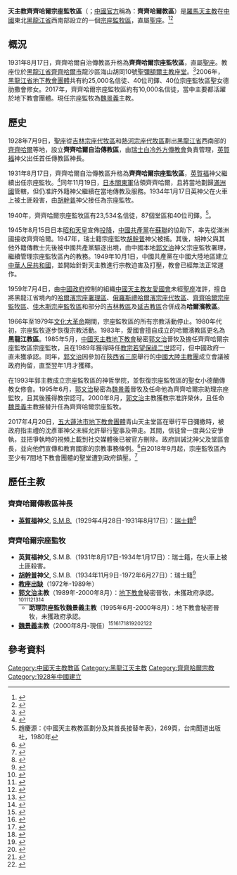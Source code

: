 {{Infobox Roman Catholic diocese
|Roman Catholic Diocese of = 天主教齊齊哈爾宗座監牧區
|latin                     = Apostolica Praefectura Tsitsiharensis
|local                     = 齊齊哈爾教區（[[中國天主教主教團|中方建制]]）
|image                     = 
|caption                   = 
|location                  = [[中國|中國]][[黑龍江省|黑龍江省]][[齊齊哈爾市|齊齊哈爾市]]
|territory                 = [[齊齊哈爾市|齊齊哈爾市]]及附近地區
|population                = 
|rite                      = [[拉丁禮|拉丁禮]]
|patron                    = 
|parishes                  = 
|secular priests           = 
|province                  = 直屬[[聖座|聖座]]
|established               = {{unbulleted list|1928年7月9日 (成立[[自治傳教區|自治傳教區]])|1931年8月17日 (升格[[宗座監牧區|宗座監牧區]])}}
|cathedral                = [[聖彌額爾主教座堂_(齊齊哈爾)|聖彌額爾主教座堂]]
|co-cathedral             =
|leadership               = 宗座監牧
|website                  = 
|pope                     = {{Incumbent pope}}
|metropolitan             = 
|ordinary                 = [[魏景儀|魏景儀]]主教
|coadjutor archbishop     =
|coadjutor bishop         =
|auxiliary                =
|emeritus                 =
}}
'''天主教齊齊哈爾宗座監牧區'''（{{lang-la|Apostolica Praefectura Tsitsiharensis}}；[[中國天主教愛國會|中國官方]]稱為：'''齊齊哈爾教區'''）是[[羅馬天主教|羅馬天主教]]在[[中國|中國]]東北[[黑龍江省|黑龍江省]]西南部設立的一個[[宗座監牧區|宗座監牧區]]，直屬[[聖座|聖座]]。<ref>{{Cite web |url=http://www.gcatholic.org/dioceses/diocese/tsit0.htm |title=Apostolic Prefecture of Qiqihar 齊齊哈爾 |access-date=2022年3月8日 |archive-date=2015年10月3日 |archive-url=https://web.archive.org/web/20151003082930/http://www.gcatholic.org/dioceses/diocese/tsit0.htm |dead-url=no }}</ref><ref>{{Cite web |url=http://www.catholic-hierarchy.org/diocese/dtsit.html |title=Prefecture Apostolic of Qiqihar [Tsitsihar] |access-date=2021年12月8日 |archive-date=2012年5月1日 |archive-url=https://web.archive.org/web/20120501161624/http://www.catholic-hierarchy.org/diocese/dtsit.html |dead-url=no }}</ref>

==概況==
1931年8月17日，齊齊哈爾自治傳教區升格為'''齊齊哈爾宗座監牧區'''，直屬[[聖座|聖座]]。教座位於[[黑龍江省|黑龍江省]][[齊齊哈爾市|齊齊哈爾市]]龍沙區海山胡同10號[[聖彌額爾主教座堂_(齊齊哈爾)|聖彌額爾主教座堂]]。<ref>{{Cite web |url=http://www.gcatholic.org/churches/asia/3205.htm |title=Cathedral of St. Michael |access-date=2022年2月28日 |archive-date=2022年3月12日 |archive-url=https://web.archive.org/web/20220312144750/http://www.gcatholic.org/churches/asia/3205.htm |dead-url=no }}</ref>2006年，[[黑龍江省|黑龍江省]][[中國天主教地下教會|地下教會團體]]共有約25,000名信徒、40位司鐸、40位宗座監牧區聖女德肋撒會修女。2017年，齊齊哈爾宗座監牧區約有10,000名信徒，當中主要都活躍於地下教會團體。現任宗座監牧為[[魏景義|魏景義]]主教。

==歷史==
1928年7月9日，[[聖座|聖座]]從[[天主教吉林教區|吉林宗座代牧區]]和[[天主教熱河教區|熱河宗座代牧區]]劃出[[黑龍江省_(中華民國)|黑龍江省]]西南部的[[齊齊哈爾|齊齊哈爾]]等地，設立'''齊齊哈爾自治傳教區'''，由[[瑞士|瑞士]][[白冷外方傳教會|白冷外方傳教會]]負責管理，[[英賀福|英賀福]]神父出任首任傳教區神長。

1931年8月17日，齊齊哈爾自治傳教區升格為'''齊齊哈爾宗座監牧區'''，[[英賀福|英賀福]]神父繼續出任宗座監牧。<ref>{{Cite web |url=http://www.gcatholic.org/dioceses/diocese/tsit0.htm |title=Apostolic Prefecture of Qiqihar 齊齊哈爾 |access-date=2008年10月10日 }}</ref>同年11月19日，[[大日本帝國|日本]][[關東軍|關東軍]]佔領齊齊哈爾，且將當地劃歸[[滿洲國|滿洲國]]管轄，但仍准許外籍神父繼續在當地傳教及服務。1934年1月17日英神父在火車上被土匪殺害，由[[胡幹普|胡幹普]]神父接任為宗座監牧。

1940年，齊齊哈爾宗座監牧區有23,534名信徒，87個堂區和40位司鐸。<ref>趙慶源：《中國天主教教區劃分及其首長接替年表》，269頁，台南聞道出版社，1980年</ref>。

1945年8月15日日本[[昭和天皇|昭和天皇]]宣佈[[日本投降|投降]]，[[中國共產黨|中國共產黨]]在[[蘇聯|蘇聯]]的協助下，率先從滿洲國接收齊齊哈爾。1947年，瑞士籍宗座監牧[[胡幹普|胡幹普]]神父被捕。其後，胡神父與其他外籍傳教士先後被中國共產黨驅逐出境，由中國本地[[郭文治|郭文治]]神父宗座監牧署理，繼續管理宗座監牧區內的教務。1949年10月1日，中國共產黨在中國大陸地區建立[[中華人民共和國|中華人民共和國]]，並開始針對天主教進行宗教迫害及打壓，教會已經無法正常運作。

1959年7月4日，由[[中國政府|中國政府]]控制的組織[[中國天主教愛國會|中國天主教友愛國會]]未經[[聖座|聖座]]准許，擅自將黑龍江省境內的[[天主教黑龍江教區|哈爾濱宗座署理區]]、[[俄羅斯禮天主教哈爾濱宗座代牧區|俄羅斯禮哈爾濱宗座代牧區]]、[[天主教齊齊哈爾監牧區|齊齊哈爾宗座監牧區]]、[[天主教佳木斯監牧區|佳木斯宗座監牧區]]和部分的[[天主教吉林教區|吉林教區]]及[[天主教延吉教區|延吉教區]]合併成為'''哈爾濱教區'''。

1966年至1979年[[文化大革命|文化大革命]]期間，宗座監牧區的所有宗教活動停止。1980年代初，宗座監牧逐步恢復宗教活動。1983年，愛國會擅自成立的哈爾濱教區更名為'''黑龍江教區'''。1985年5月，[[中國天主教地下教會|中國天主教地下教會]]秘密[[郭文治|郭文治]]晉牧及擔任齊齊哈爾宗座監牧區宗座監牧，且在1989年獲得時任[[教宗|教宗]][[若望保祿二世|若望保祿二世]]認可，但中國政府一直未獲承認。同年，[[郭文治|郭文治]]因參加在[[陝西省|陝西省]][[三原|三原]]舉行的[[天主教中國大陸主教團|中國大陸主教團]]成立會議被政府拘留，直至翌年1月才獲釋。

在1993年郭主教成立宗座監牧區的神哲學院，並恢復宗座監牧區的聖女小德蘭傳教女修會。1995年6月，[[郭文治|郭文治]]秘密為[[魏景義|魏景義]]晉牧及任命他為齊齊哈爾宗助理宗座監牧，且其後獲得教宗認可。2000年8月，[[郭文治|郭文治]]主教獲教宗准許榮休，且任命[[魏景義|魏景義]]主教接替升任為齊齊哈爾宗座監牧。

2017年4月20日，[[五大蓮池市|五大蓮池市]][[中國天主教地下教會|地下教會團體]]青山天主堂區在舉行平日彌撒時，被政府指主禮的沈彥軍神父未經允許舉行聖事及帶走。其間，信徒曾一度與公安爭執，並把爭執時的視頻上載到社交媒體後已被官方刪除。政府訓誡沈神父及堂區會長，並向他們宣傳和教育國家的宗教事務條例。<ref>{{Cite web |url=https://kkp.org.hk/node/14531 |title=黑龍江地下團體遭干預 官員帶走「未登記」神父 |access-date=2017年5月12日 |archive-date=2022年3月18日 |publisher=[[公教報|公教報]] |archive-url=https://web.archive.org/web/20220318182853/https://kkp.org.hk/node/14531 |dead-url=no }}</ref>自2018年9月起，宗座監牧區內至少有7間地下教會團體的聖堂遭到政府鎮壓。<ref>{{Cite journal |author=[[天主教香港教區|天主教香港教區]][[聖神修院|聖神研究中心]]|author2= |author3= |url= |title=2019年中國教會大事回顧 |journal=鼎 |year=2020年 |volume= |issue=196期 |pages=}}</ref>

==歷任主教==
===齊齊哈爾傳教區神長===
*'''[[英賀福|英賀福]]神父''', [[白冷外方傳教會|S.M.B.]]（1929年4月28日-1931年8月17日）：[[瑞士人|瑞士籍]]<ref>{{Cite web |url=http://www.catholic-hierarchy.org/bishop/bimhof.html |title=Father Eugene-Jean Imhof, S.M.B. † |access-date=2020年1月10日 |archive-date=2022年3月13日 |archive-url=https://web.archive.org/web/20220313043242/http://www.catholic-hierarchy.org/bishop/bimhof.html |dead-url=no }}</ref>

===齊齊哈爾宗座監牧===
*'''英賀福神父''', S.M.B.（1931年8月17日-1934年1月17日）：瑞士籍，在火車上被土匪殺害。
*'''[[胡幹普|胡幹普]]神父''', S.M.B.（1934年11月9日-1972年6月27日）：瑞士籍<ref>{{Cite web |url=http://www.catholic-hierarchy.org/bishop/bhuge.html |title=Father Paul Hugentobler, S.M.B. † |access-date=2020年1月10日 |archive-date=2022年3月13日 |archive-url=https://web.archive.org/web/20220313042305/http://www.catholic-hierarchy.org/bishop/bhuge.html |dead-url=no }}</ref>
*'''[[教座出缺|教座出缺]]'''（1972年-1989年）
*'''[[郭文治|郭文治]]主教'''（1989年-2000年8月）：[[中國天主教地下教會|地下教會]]秘密晉牧，未獲政府承認。<ref>{{Cite web |url=http://www.catholic-hierarchy.org/bishop/bguowen.html |title=Bishop Paul Guo Wenzhi † |access-date=2019年12月25日 |archive-date=2021年12月20日 |archive-url=https://web.archive.org/web/20211220223630/http://www.catholic-hierarchy.org/bishop/bguowen.html |dead-url=no }}</ref><ref>{{Cite journal |author=天主教香港教區聖神研究中心|author2= |author3= |url= |title=2006年中國教會大事回顧 |journal=鼎 |year=2007年 |volume= |issue=夏季期 |pages=}}</ref><ref>{{cite news |url=http://m.asianews.it/news-zh/%E7%A6%81%E6%AD%A2%E4%B8%BA%E9%BD%90%E9%BD%90%E5%93%88%E5%B0%94%E5%9C%B0%E4%B8%8B%E6%95%99%E4%BC%9A%E9%83%AD%E6%96%87%E6%B2%BB%E4%B8%BB%E6%95%99%E4%B8%BE%E8%A1%8C%E9%9A%86%E9%87%8D%E8%91%AC%E7%A4%BC-6566.html |title=中国禁止为齐齐哈尔地下教会郭文治主教举行隆重葬礼 |publisher=[[亞洲新聞|亞洲新聞]] |date=2006年6月30日 |language=zh-hans }}</ref><ref>{{Cite web |url=http://www.fides.org/zh/news/1125-%E4%BA%9A%E6%B4%B2_%E4%B8%AD%E5%9B%BD_%E9%BB%98%E9%BB%98%E6%97%A0%E9%97%BB_%E5%9D%9A%E5%AE%9A%E4%B8%8D%E7%A7%BB_%E5%BF%A0%E8%AF%9A%E5%8B%87%E6%95%A2%E5%9C%B0%E6%81%AA%E5%AE%88%E7%89%A7%E8%81%8C%E7%9A%84%E9%BB%91%E9%BE%99%E6%B1%9F%E7%9C%81%E9%BD%90%E9%BD%90%E5%93%88%E5%B0%94%E5%AE%97%E5%BA%A7%E7%9B%91%E7%89%A7%E5%8C%BA%E8%8D%A3%E4%BC%91%E4%B8%BB%E6%95%99%E9%83%AD%E6%96%87%E6%B2%BB%E8%92%99%E5%B8%AD%E5%AE%89%E6%81%AF%E4%B8%BB%E6%80%80 |title=亚洲/中国 - 默默无闻、坚定不移、忠诚勇敢地恪守牧职的黑龙江省齐齐哈尔宗座监牧区荣休主教郭文治蒙席安息主怀 |access-date=2006年7月22日 |archive-date=2022年4月8日 |publisher={{link-en|信仰通讯社|Agenzia Fides}} |archive-url=https://web.archive.org/web/20220408021232/http://www.fides.org/zh/news/1125-%E4%BA%9A%E6%B4%B2_%E4%B8%AD%E5%9B%BD_%E9%BB%98%E9%BB%98%E6%97%A0%E9%97%BB_%E5%9D%9A%E5%AE%9A%E4%B8%8D%E7%A7%BB_%E5%BF%A0%E8%AF%9A%E5%8B%87%E6%95%A2%E5%9C%B0%E6%81%AA%E5%AE%88%E7%89%A7%E8%81%8C%E7%9A%84%E9%BB%91%E9%BE%99%E6%B1%9F%E7%9C%81%E9%BD%90%E9%BD%90%E5%93%88%E5%B0%94%E5%AE%97%E5%BA%A7%E7%9B%91%E7%89%A7%E5%8C%BA%E8%8D%A3%E4%BC%91%E4%B8%BB%E6%95%99%E9%83%AD%E6%96%87%E6%B2%BB%E8%92%99%E5%B8%AD%E5%AE%89%E6%81%AF%E4%B8%BB%E6%80%80 |dead-url=no }}</ref><ref>{{Cite journal |author=天主教香港教區聖神研究中心|author2= |author3= |url= |title=懷念郭文治、鄭守鐸二司牧 |journal=鼎 |year=2006年 |volume= |issue=秋季期 |pages=}}</ref>
**'''助理宗座監牧魏景義主教'''（1995年6月-2000年8月）：地下教會秘密晉牧，未獲政府承認。
*'''[[魏景義|魏景義]]主教'''（2000年8月-現任）<ref>{{Cite web |url=http://www.catholic-hierarchy.org/bishop/bweiji.html |title=Bishop Joseph Wei Jingyi |access-date=2019年12月26日 |archive-date=2021年12月20日 |archive-url=https://web.archive.org/web/20211220223715/http://www.catholic-hierarchy.org/bishop/bweiji.html |dead-url=no }}</ref><ref>{{Cite web |url=https://www.rfa.org/cantonese/news/130334-20040310.html |title=齊齊哈爾地下天主教會主教魏景義被當局逮捕 |access-date=2004年3月10日 |archive-date=2022年3月12日 |publisher=[[自由亞洲電台|自由亞洲電台]] |archive-url=https://web.archive.org/web/20220312163331/https://www.rfa.org/cantonese/news/130334-20040310.html |dead-url=no }}</ref><ref>{{Cite web |url=https://www.epochtimes.com/b5/4/3/10/n482232.htm |title=中國地下天主教會主教魏景義被捕 |access-date=2004年3月10日 |archive-date=2022年3月18日 |publisher=[[大紀元|大紀元]] |archive-url=https://web.archive.org/web/20220318224335/https://www.epochtimes.com/b5/4/3/10/n482232.htm |dead-url=no }}</ref><ref>{{Cite web |url=https://kkp.org.hk/node/19592 |title=中國魏景儀主教受訪：中梵協議是聖神恩典 |access-date=2019年10月4日 |archive-date=2022年3月18日 |publisher=[[公教報|公教報]] |archive-url=https://web.archive.org/web/20220318025659/https://kkp.org.hk/node/19592 |dead-url=no }}</ref><ref>{{Cite web |url=https://kkp.org.hk/node/9758 |title=中國地下主教魏景儀 呼籲以對話治療創傷 |access-date=2015年2月26日 |archive-date=2022年3月18日 |publisher=[[公教報|公教報]] |archive-url=https://web.archive.org/web/20220318191021/https://kkp.org.hk/node/9758 |dead-url=no }}</ref><ref>{{Cite web |url=https://kkp.org.hk/node/16323 |title=中梵談判消息不斷 本地教徒為中國教會祈禱 |access-date=2018年2月25日 |archive-date=2022年3月12日 |publisher=[[公教報|公教報]] |archive-url=https://web.archive.org/web/20220312163328/https://kkp.org.hk/node/16323 |dead-url=no }}</ref><ref>{{Cite journal |author=天主教香港教區聖神研究中心|author2= |author3= |url= |title=2002年中國教會大事回顧 |journal=鼎 |year=2003年 |volume= |issue=夏季期 |pages=}}</ref><ref>{{Cite journal |author=天主教香港教區聖神研究中心|author2= |author3= |url= |title=2004年中國教會大事回顧 |journal=鼎 |year=2005年 |volume= |issue=夏季期 |pages=}}</ref>

==參考資料==
<div class="references-small">
<references />
</div>

{{中國天主教教區}}
[[Category:中國天主教教區|Category:中國天主教教區]]
[[Category:黑龍江天主教|Category:黑龍江天主教]]
[[Category:齊齊哈爾宗教|Category:齊齊哈爾宗教]]
[[Category:1928年中國建立|Category:1928年中國建立]]